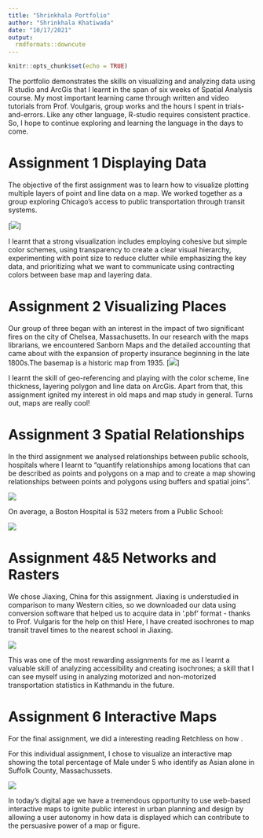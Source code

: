 ```yaml
---
title: "Shrinkhala Portfolio"
author: "Shrinkhala Khatiwada"
date: "10/17/2021"
output: 
  rmdformats::downcute
---
```


```r
knitr::opts_chunk$set(echo = TRUE)
```

The portfolio demonstrates the skills on visualizing and analyzing data using R studio and ArcGis that I learnt in the span of six weeks of Spatial Analysis course. My most important learning came through written and video tutorials from Prof. Voulgaris, group works and the hours I spent in trials-and-errors. Like any other language, R-studio requires consistent practice. So, I hope to continue exploring and learning the language in the days to come. 

# Assignment 1 Displaying Data
The objective of the first assignment was to learn how to visualize plotting multiple layers of point and line data on a map. We worked together as a group exploring Chicago's access to public transportation through transit systems.

[![](thumbnails/assign12.jpg)]

I learnt that a strong visualization includes employing cohesive but simple color schemes, using transparency to create a clear visual hierarchy, experimenting with point size to reduce clutter while emphasizing the key data, and prioritizing what we want to communicate using contracting colors between base map and layering data.

# Assignment 2 Visualizing Places

Our group of three began with an interest in the impact of two significant fires on the city of Chelsea, Massachusetts. In our research with the maps librarians, we encountered Sanborn Maps and the detailed accounting that came about with the expansion of property insurance beginning in the late 1800s.The basemap is a historic map from 1935.
[![](thumbnails/Gis.JPG)]

I learnt the skill of geo-referencing and playing with the color scheme, line thickness, layering polygon and line data on ArcGis. Apart from that, this assignment ignited my interest in old maps and map study in general. Turns out, maps are really cool! 

# Assignment 3 Spatial Relationships
In the third assignment we analysed relationships between public schools, hospitals where I learnt to "quantify relationships among locations that can be described as points and polygons on a map and to create a map showing relationships between points and polygons using buffers and spatial joins".

[![](thumbnails/hospital - Copy.jpg)](https://shrinkhala1.github.io/Portfolio/fullsize/hospital - Copy.pdf){target="_blank"}

On average, a Boston Hospital is 532 meters from a Public School:

[![](thumbnails/hosp.jpg)](https://shrinkhala1.github.io/Portfolio/fullsize/hospsch11 - Copy.pdf){target="_blank"}


# Assignment 4&5 Networks and Rasters
We chose Jiaxing, China for this assignment. Jiaxing is understudied in comparison to many Western cities, so we downloaded our data using conversion software that helped us to acquire data in '.pbf' format - thanks to Prof. Vulgaris for the help on this!
Here, I have created isochrones to map transit travel times to the nearest school in Jiaxing. 

[![](thumbnails/thumb.jpg)](https://shrinkhala1.github.io/Portfolio/fullsize/final45 - Copy.pdf){target="_blank"}


This was one of the most rewarding assignments for me as I learnt a valuable skill of analyzing accessibility and creating isochrones; a skill that I can see myself using in analyzing motorized and non-motorized transportation statistics in Kathmandu in the future.

# Assignment 6 Interactive Maps
For the final assignment, we did a interesting reading Retchless on how . 

For this individual assignment, I chose to visualize an interactive map showing the total percentage of Male under 5 who identify as Asian alone in Suffolk County, Massachussets.  

[![](thumbnails/thumbnail.jpg)](https://shrinkhala1.github.io/Portfolio/fullsize/Asian_Male_under5.html){target="_blank"}

In today's digital age we have a tremendous opportunity to use web-based interactive maps to ignite public interest in urban planning and design by allowing a user autonomy in how data is displayed which can contribute to the persuasive power of a map or figure.


